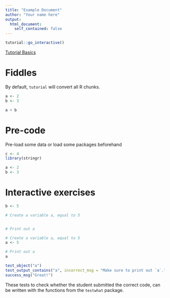 ---
title: "Example Document"
author: "Your name here"
output:
  html_document:
    self_contained: false
---

```{r, include=FALSE}
tutorial::go_interactive()
```

[Tutorial Basics](https://datacamp.github.io/tutorial/articles/tutorial-basics.html)

# Fiddles

By default, `tutorial` will convert all R chunks.


```{r}
a <- 2
b <- 3

a + b
```

# Pre-code

Pre-load some data or load some packages beforehand

```{r ex="play_around", type="pre-exercise-code"}
c <- 4
library(stringr)
```

```{r ex="play_around", type="sample-code"}
a <- 2
b <- 3
```

# Interactive exercises

```{r ex="create_a", type="pre-exercise-code"}
b <- 5
```

```{r ex="create_a", type="sample-code"}
# Create a variable a, equal to 5


# Print out a

```

```{r ex="create_a", type="solution"}
# Create a variable a, equal to 5
a <- 5

# Print out a
a
```

```{r ex="create_a", type="sct"}
test_object("a")
test_output_contains("a", incorrect_msg = "Make sure to print out `a`.")
success_msg("Great!")
```

These tests to check whether the student submitted the correct code, can be written with the functions from the `testwhat` package.

